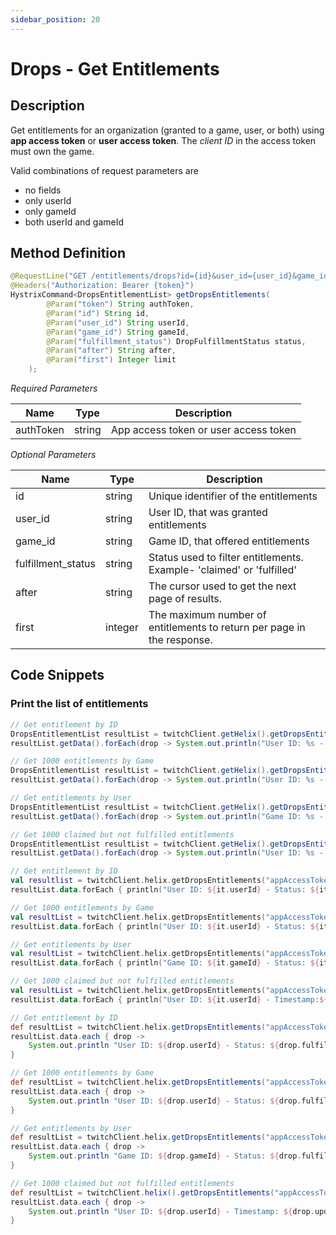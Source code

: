 ```yaml
---
sidebar_position: 20
---
```



# Drops - Get Entitlements

## Description

Get entitlements for an organization (granted to a game, user, or both)
using **app access token** or **user access token**.
The *client ID* in the access token must own
the game.

Valid combinations of request parameters are
- no fields
- only userId
- only gameId
- both userId and gameId

## Method Definition
```java
@RequestLine("GET /entitlements/drops?id={id}&user_id={user_id}&game_id={game_id}&fulfillment_status={fulfillment_status}&after={after}&first={first}")
@Headers("Authorization: Bearer {token}")
HystrixCommand<DropsEntitlementList> getDropsEntitlements(
        @Param("token") String authToken,
        @Param("id") String id,
        @Param("user_id") String userId,
        @Param("game_id") String gameId,
        @Param("fulfillment_status") DropFulfillmentStatus status,
        @Param("after") String after,
        @Param("first") Integer limit
    );
```

*Required Parameters*

| Name      | Type   | Description                           |
|-----------|--------|---------------------------------------|
| authToken | string | App access token or user access token |

*Optional Parameters*

| Name               | Type    | Description                                                            |
|--------------------|---------|------------------------------------------------------------------------|
| id                 | string  | Unique identifier of the entitlements                                  |
| user_id            | string  | User ID, that was granted entitlements                                 |
| game_id            | string  | Game ID, that offered entitlements                                     |
| fulfillment_status | string  | Status used to filter entitlements. Example- 'claimed' or 'fulfilled'  |
| after              | string  | The cursor used to get the next page of results.                       |
| first              | integer | The maximum number of entitlements to return per page in the response. |


## Code Snippets

### Print the list of entitlements

<Tabs groupId="code">
<TabItem value="java" label="Java">

```java
// Get entitlement by ID
DropsEntitlementList resultList = twitchClient.getHelix().getDropsEntitlements("appAccessToken", "entitlementId", null, null, null, null, 1000).execute();
resultList.getData().forEach(drop -> System.out.println("User ID: %s - Status: %s", drop.getUserId(), drop.getFulfillmentStatus()));
```

```java
// Get 1000 entitlements by Game
DropsEntitlementList resultList = twitchClient.getHelix().getDropsEntitlements("appAccessToken", null, null, "gameId", null, null, 1000).execute();
resultList.getData().forEach(drop -> System.out.println("User ID: %s - Status: %s", drop.getUserId(), drop.getFulfillmentStatus()));
```

```java
// Get entitlements by User
DropsEntitlementList resultList = twitchClient.getHelix().getDropsEntitlements("appAccessToken", null, "userId", null, null, null, 1000).execute();
resultList.getData().forEach(drop -> System.out.println("Game ID: %s - Status: %s", drop.getGameId(), drop.getFulfillmentStatus()));
```

```java
// Get 1000 claimed but not fulfilled entitlements
DropsEntitlementList resultList = twitchClient.getHelix().getDropsEntitlements("appAccessToken", null, null, null, DropFulfillmentStatus.CLAIMED, null, 1000).execute();
resultList.getData().forEach(drop -> System.out.println("User ID: %s - Timestamp: %s", drop.getUserId(), drop.getUpdatedAt()));
```
    
</TabItem>
<TabItem value="kotlin" label="Kotlin">

```kotlin
// Get entitlement by ID
val resultlist = twitchClient.helix.getDropsEntitlements("appAccessToken","entitlementId",null,null,null,null,1000).execute()
resultList.data.forEach { println("User ID: ${it.userId} - Status: ${it.fulfillmentStatus}") }
```

```kotlin 
// Get 1000 entitlements by Game
val resultList = twitchClient.helix.getDropsEntitlements("appAccessToken", null, null, "gameId", null, null, 1000).execute()
resultList.data.forEach { println("User ID: ${it.userId} - Status: ${it.fulfillmentStatus}") }
```

```kotlin
// Get entitlements by User
val resultList = twitchClient.helix.getDropsEntitlements("appAccessToken", null, "userId", null, null, null, 1000).execute()
resultList.data.forEach { println("Game ID: ${it.gameId} - Status: ${it.fulfillmentStatus}") }
```

```kotlin
// Get 1000 claimed but not fulfilled entitlements
val resultList = twitchClient.helix.getDropsEntitlements("appAccessToken", null, null, null, DropFulfillmentStatus.CLAIMED, null, 1000).execute()
resultList.data.forEach { println("User ID: ${it.userId} - Timestamp:${it.updatedAt}") }
```

</TabItem>
<TabItem value="groovy" label="Groovy">

```groovy
// Get entitlement by ID
def resultList = twitchClient.helix.getDropsEntitlements("appAccessToken", "entitlementId", null, null, null, null, 1000).execute()
resultList.data.each { drop ->
    System.out.println "User ID: ${drop.userId} - Status: ${drop.fulfillmentStatus}"
}
```

```groovy
// Get 1000 entitlements by Game
def resultList = twitchClient.helix.getDropsEntitlements("appAccessToken", null, null, "gameId", null, null, 1000).execute();
resultList.data.each { drop ->
    System.out.println "User ID: ${drop.userId} - Status: ${drop.fulfillmentStatus}"
}
```

```groovy
// Get entitlements by User
def resultList = twitchClient.helix.getDropsEntitlements("appAccessToken", null, "userId", null, null, null, 1000).execute();
resultList.data.each { drop ->
    System.out.println "Game ID: ${drop.gameId} - Status: ${drop.fulfillmentStatus}"
}
```

```groovy
// Get 1000 claimed but not fulfilled entitlements
def resultList = twitchClient.helix().getDropsEntitlements("appAccessToken", null, null, null, DropFulfillmentStatus.CLAIMED, null, 1000).execute();
resultList.data.each { drop ->
    System.out.println "User ID: ${drop.userId} - Timestamp: ${drop.updatedAt}"
}
```
    
</TabItem>
</Tabs>
